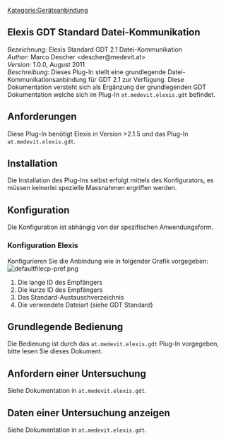 [[Kategorie:Geräteanbindung]]
<!--  Text above may be removed without notice. Start editing in the next line -->
== Elexis GDT Standard Datei-Kommunikation ==
''Bezeichnung:'' Elexis Standard GDT 2.1 Datei-Kommunikation<br />
 ''Author:'' Marco Descher &lt;descher@medevit.at&gt;<br />
 ''Version:'' 1.0.0, August 2011<br />
 ''Beschreibung:'' Dieses Plug-In stellt eine grundlegende Datei-Kommunikationsanbindung für GDT 2.1 zur Verfügung.
Diese Dokumentation versteht sich als Ergänzung der grundlegenden GDT Dokumentation welche sich im Plug-In <tt>at.medevit.elexis.gdt</tt> befindet.
== Anforderungen ==
Diese Plug-In benötigt Elexis in Version &gt;2.1.5 und das Plug-In <tt>at.medevit.elexis.gdt</tt>.
== Installation ==
Die Installation des Plug-Ins selbst erfolgt mittels des Konfigurators, es müssen keinerlei spezielle Massnahmen ergriffen werden.
== Konfiguration ==
Die Konfiguration ist abhängig von der spezifischen Anwendungsform.
=== Konfiguration Elexis ===
Konfigurieren Sie die Anbindung wie in folgender Grafik vorgegeben:
[[File:defaultfilecp-pref.png|frame|none]]
# Die lange ID des Empfängers
# Die kurze ID des Empfängers
# Das Standard-Austauschverzeichnis
# Die verwendete Dateiart (siehe GDT Standard)
== Grundlegende Bedienung ==
Die Bedienung ist durch das <tt>at.medevit.elexis.gdt</tt> Plug-In vorgegeben, bitte lesen Sie dieses Dokument.
== Anfordern einer Untersuchung ==
Siehe Dokumentation in <tt>at.medevit.elexis.gdt</tt>.
== Daten einer Untersuchung anzeigen ==
Siehe Dokumentation in <tt>at.medevit.elexis.gdt</tt>.
{{PluginInfo
|plugin=at.medevit.elexis.gdt.defaultfilecp
| eingelesen=von /medelexis-trunk/at.medevit.elexis.gdt.defaultfilecp/doc/documentation.textile am 25.03.2013
| name=Standard GDT Datei-Datenaustausch
| description=Standard Datei-Datenaustausch für GDT Protokoll
| category=feature
| license=EPL
| first_commit_date=2011-08-03
| first_commit_author=Marco
| responsible=support@medelexis.ch
| type=Geräteanbindung
}}